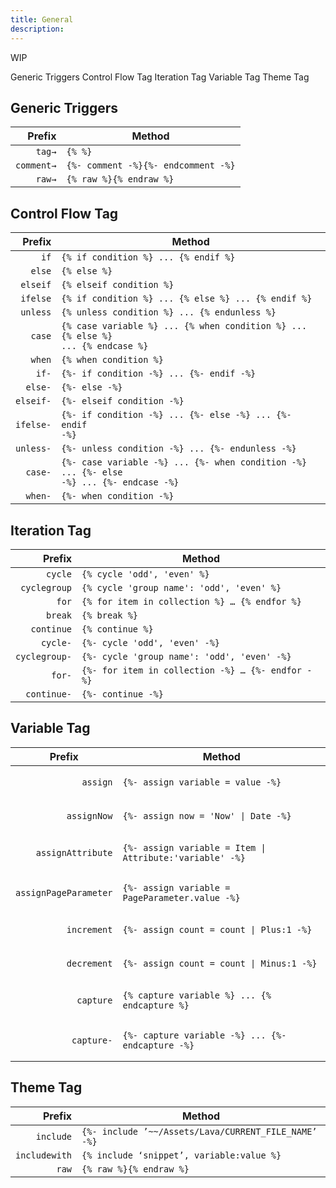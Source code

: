```yaml
---
title: General
description: 
---
```




<PageDescription>

WIP

</PageDescription>

<AnchorLinks>
  <AnchorLink>Generic Triggers</AnchorLink>
  <AnchorLink>Control Flow Tag</AnchorLink>
  <AnchorLink>Iteration Tag</AnchorLink>
  <AnchorLink>Variable Tag</AnchorLink>
  <AnchorLink>Theme Tag</AnchorLink>
</AnchorLinks>



## Generic Triggers

<Row>
  <Column>

|     Prefix | Method                            |
| ---------: | --------------------------------- |
|     `tag→` | <code>{%  %}</code>                          |
| `comment→` | <code>{%- comment -%}{%- endcomment -%}</code> |
|     `raw→` | <code>{% raw %}{% endraw %}</code> |

  </Column>
</Row>

## Control Flow Tag

<Row>
  <Column>

|    Prefix | Method                                                                                  |
| --------: | --------------------------------------------------------------------------------------- |
|      `if` | <code>{% if condition %} ... {% endif %}</code>                                                    |
|    `else` | <code>{% else %}</code>                                                                            |
|  `elseif` | <code>{% elseif condition %}</code>                                                                |
|  `ifelse` | <code>{% if condition %} ... {% else %} ... {% endif %}</code>                                     |
|  `unless` | <code>{% unless condition %} ... {% endunless %}</code>                                            |
|    `case` | <code>{% case variable %} ... {% when condition %} ... {% else %} ... {% endcase %}</code>         |
|    `when` | <code>{% when condition %}</code>                                                                  |
|     `if-` | <code>{%- if condition -%} ... {%- endif -%}</code>                                                |
|   `else-` | <code>{%- else -%}</code>                                                                          |
| `elseif-` | <code>{%- elseif condition -%}</code>                                                              |
| `ifelse-` | <code>{%- if condition -%} ... {%- else -%} ... {%- endif -%}</code>                               |
| `unless-` | <code>{%- unless condition -%} ... {%- endunless -%}</code>                                        |
|   `case-` | <code>{%- case variable -%} ... {%- when condition -%} ... {%- else -%} ... {%- endcase -%}</code> |
|   `when-` | <code>{%- when condition -%}</code>                                                                |

  </Column>
</Row>

## Iteration Tag

<Row>
  <Column>

|        Prefix | Method                            |
| ------------: | --------------------------------- |
|       `cycle` | <code>{% cycle 'odd', 'even' %}</code> |
|  `cyclegroup` | <code>{% cycle 'group name': 'odd', 'even' %}</code>                                |
|         `for` | <code>{% for item in collection %} … {% endfor %}</code>                                |
|       `break` | <code>{% break %}</code>                                |
|    `continue` | <code>{% continue %}</code>                                |
|      `cycle-` | <code>{%- cycle 'odd', 'even' -%}</code> |
| `cyclegroup-` | <code>{%- cycle 'group name': 'odd', 'even' -%}</code>                                |
|        `for-` | <code>{%- for item in collection -%} … {%- endfor -%}</code>                                |
|   `continue-` | <code>{%- continue -%}</code>                                |

  </Column>
</Row>



## Variable Tag

<Row>
<Column>

<table>
<thead>
<th>Prefix</th>
<th>Method</th>
</thead>
<tbody>
<tr>
  <td align="right">

  `assign`

  </td>
  <td>

  ```
  {%- assign variable = value -%}
  ```

  </td>
</tr>
<tr>
  <td align="right">

  `assignNow`

  </td>
  <td>

  ```
  {%- assign now = 'Now' | Date -%}
  ```

  </td>
</tr>
<tr>
  <td align="right">

  `assignAttribute`

  </td>
  <td>

  ```
  {%- assign variable = Item | Attribute:'variable' -%}
  ```

  </td>
</tr>
<tr>
  <td align="right">

  `assignPageParameter`

  </td>
  <td>

  ```
  {%- assign variable = PageParameter.value -%}
  ```

  </td>
</tr>
<tr>
  <td align="right">

  `increment`

  </td>
  <td>

  ```
  {%- assign count = count | Plus:1 -%}
  ```

  </td>
</tr>
<tr>
  <td align="right">

  `decrement`

  </td>
  <td>

  ```
  {%- assign count = count | Minus:1 -%}
  ```

  </td>
</tr>
<tr>
  <td align="right">

  `capture`

  </td>
  <td>

  ```
  {% capture variable %} ... {% endcapture %}
  ```

  </td>
</tr>
<tr>
  <td align="right">

  `capture-`

  </td>
  <td>

  ```
  {%- capture variable -%} ... {%- endcapture -%}
  ```

  </td>
</tr>

</tbody>
</table>

</Column>
</Row>



## Theme Tag


|        Prefix | Method                                    |
| ------------: | ----------------------------------------- |
|     `include` | <code>{%- include ’~~/Assets/Lava/CURRENT_FILE_NAME’ -%}</code>         |
| `includewith` | <code>{% include ‘snippet’, variable:value %}</code> |
|         `raw` | `{% raw %}{% endraw %}`                                   |

